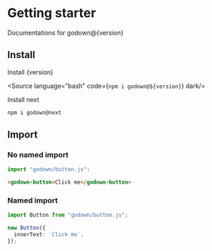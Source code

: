 
<Meta title="Getting starter"/>

# Getting starter

<Subtitle>Documentations for godown@{version}</Subtitle>

## Install

Install {version}

<Source language="bash" code={`npm i godown@${version}`} dark/>

Install next

```bash
npm i godown@next
```

## Import

### No named import

```ts
import "godown/button.js";
```

```html
<godown-button>Click me</godown-button>
```

### Named import

```ts
import Button from "godown/button.js";

new Button({
  innerText: `Click me`,
});
```
